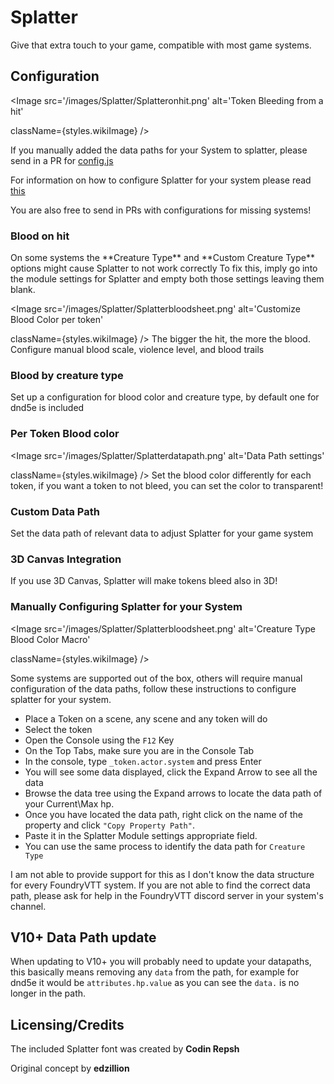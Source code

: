 
# Splatter

<ModuleInfo/>

Give that extra touch to your game, compatible with most game systems.

## Configuration

<Image
  src='/images/Splatter/Splatteronhit.png'
  alt='Token Bleeding from a hit'
  
  
  className={styles.wikiImage}
/>

If you manually added the data paths for your System to splatter, please
send in a PR for
[config.js](https://github.com/theripper93/Splatter/blob/main/scripts/config.js)

For information on how to configure Splatter for your system please read
[this](https://github.com/theripper93/Splatter/blob/main/CONFIGURATIONS.MD)

You are also free to send in PRs with configurations for missing
systems\!

### Blood on hit

<Callout type='warning' emoji='⚠️'>
  On some systems the **Creature Type** and **Custom Creature Type** options
  might cause Splatter to not work correctly To fix this, imply go into the
  module settings for Splatter and empty both those settings leaving them blank.
</Callout>

<Image
  src='/images/Splatter/Splatterbloodsheet.png'
  alt='Customize Blood Color per token'
  
  
  className={styles.wikiImage}
/>
The bigger the hit, the more the blood. Configure manual blood scale, violence level,
and blood trails

### Blood by creature type

Set up a configuration for blood color and creature type, by default one
for dnd5e is included

### Per Token Blood color

<Image
  src='/images/Splatter/Splatterdatapath.png'
  alt='Data Path settings'
  
  
  className={styles.wikiImage}
/>
Set the blood color differently for each token, if you want a token to not bleed,
you can set the color to transparent\!

### Custom Data Path

Set the data path of relevant data to adjust Splatter for your game
system

### 3D Canvas Integration

If you use 3D Canvas, Splatter will make tokens bleed also in 3D\!

### Manually Configuring Splatter for your System

<Image
  src='/images/Splatter/Splatterbloodsheet.png'
  alt='Creature Type Blood Color Macro'
  
  
  className={styles.wikiImage}
/>

Some systems are supported out of the box, others will require manual
configuration of the data paths, follow these instructions to configure
splatter for your system.

- Place a Token on a scene, any scene and any token will do
- Select the token
- Open the Console using the `F12` Key
- On the Top Tabs, make sure you are in the Console Tab
- In the console, type `_token.actor.system` and press Enter
- You will see some data displayed, click the Expand Arrow to see all
  the data
- Browse the data tree using the Expand arrows to locate the data path
  of your Current\\Max hp.
- Once you have located the data path, right click on the name of the
  property and click `"Copy Property Path"`.
- Paste it in the Splatter Module settings appropriate field.
- You can use the same process to identify the data path for `Creature Type`

<Callout type='warning' emoji='⚠️'>
  I am not able to provide support for this as I don't know the data structure for every FoundryVTT system. If you are not able to find the correct data path, please ask for help in the FoundryVTT discord server in your system's channel.
</Callout>


## V10+ Data Path update

When updating to V10+ you will probably need
to update your datapaths, this basically means removing any `data` from
the path, for example for dnd5e it would be `attributes.hp.value` as you
can see the `data.` is no longer in the path.

## Licensing/Credits

The included Splatter font was created by **Codin Repsh**

Original concept by **edzillion**
